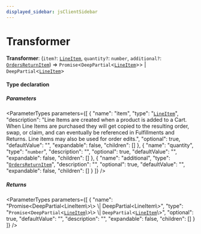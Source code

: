 ```yaml
---
displayed_sidebar: jsClientSidebar
---
```



# Transformer

 **Transformer**: (`item?`: [`LineItem`](../classes/internal.LineItem.mdx), `quantity?`: `number`, `additional?`: [`OrdersReturnItem`](../classes/internal.OrdersReturnItem.mdx)) => `Promise`<`DeepPartial`<[`LineItem`](../classes/internal.LineItem.mdx)\>\> \| `DeepPartial`<[`LineItem`](../classes/internal.LineItem.mdx)\>

#### Type declaration

##### Parameters

<ParameterTypes parameters={[
  {
    "name": "item",
    "type": "[`LineItem`](../classes/internal.LineItem.mdx)",
    "description": "Line Items are created when a product is added to a Cart. When Line Items are purchased they will get copied to the resulting order, swap, or claim, and can eventually be referenced in Fulfillments and Returns. Line items may also be used for order edits.",
    "optional": true,
    "defaultValue": "",
    "expandable": false,
    "children": []
  },
  {
    "name": "quantity",
    "type": "`number`",
    "description": "",
    "optional": true,
    "defaultValue": "",
    "expandable": false,
    "children": []
  },
  {
    "name": "additional",
    "type": "[`OrdersReturnItem`](../classes/internal.OrdersReturnItem.mdx)",
    "description": "",
    "optional": true,
    "defaultValue": "",
    "expandable": false,
    "children": []
  }
]} />

##### Returns

<ParameterTypes parameters={[
  {
    "name": "Promise<DeepPartial<LineItem\\>\\> \\| DeepPartial<LineItem\\>",
    "type": "`Promise`<`DeepPartial`<[`LineItem`](../classes/internal.LineItem.mdx)\\>\\> \\| `DeepPartial`<[`LineItem`](../classes/internal.LineItem.mdx)\\>",
    "optional": true,
    "defaultValue": "",
    "description": "",
    "expandable": false,
    "children": []
  }
]} />
